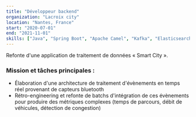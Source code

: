 ```yaml
---
title: "Développeur backend"
organization: "Lacroix city"
location: "Nantes, France"
start: "2020-07-01"
end: "2021-11-01"
skills: ["Java", "Spring Boot", "Apache Camel", "Kafka", "Elasticsearch", "MySQL", "Kubernetes", "Gitlab CI/CD"]
---
```


Refonte d'une application de traitement de données « Smart City ».

### Mission et tâches principales :

* Élaboration d'une architecture de traitement d'évènements en temps réel provenant de capteurs bluetooth
* Rétro-engineering et refonte de batchs d'intégration de ces évènements pour produire des métriques complexes (temps de parcours, débit de véhicules, détection de congestion)

